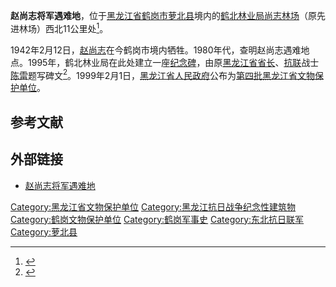 {{文物保护单位
| 级别 = 省级
| 省区市 = 黑龙江省
| 名称 = 赵尚志将军遇难地
| 图片 = 
| 编号 = 4-57
| 分类 = 近现代重要史迹及代表性建筑	
| 时代 = 1942年
| 所在 = [[黑龙江省|黑龙江省]][[鹤岗市|鹤岗市]][[萝北县|萝北县]]
| 登录 = 1999年
}}
'''赵尚志将军遇难地'''，位于[[黑龙江省|黑龙江省]][[鹤岗市|鹤岗市]][[萝北县|萝北县]]境内的[[鹤北林业局|鹤北林业局]][[尚志林场|尚志林场]]（原先进林场）西北11公里处<ref>{{Cite web |url=http://dangshi.people.com.cn/GB/16126592.html |title=组图：赵尚志烈士遇难纪念地 |accessdate=2013-07-09 |author=供稿：中共黑龙江省委党史研究室宣传教育指导处 |date=2011年11月3日 |work= |publisher=中国共产党新闻网 |language=Zh-hans |archive-date=2016-03-04 |archive-url=https://web.archive.org/web/20160304084752/http://dangshi.people.com.cn/GB/16126592.html |dead-url=no }}</ref>。

1942年2月12日，[[赵尚志|赵尚志]]在今鹤岗市境内牺牲。1980年代，查明赵尚志遇难地点。1995年，鹤北林业局在此处建立一座[[纪念碑|纪念碑]]，由原[[黑龙江省省长|黑龙江省省长]]、[[抗联|抗联]]战士[[陈雷_(官员)|陈雷]]题写碑文<ref>{{Cite web |url=http://special.dbw.cn/system/2011/06/13/053222740.shtml |title=赵尚志将军遇难地遗址 |accessdate=2013-07-06 |author=编辑：隋洪波 |date=2011年6月17日 |work= |publisher=东北网 |language=Zh-hans }}{{Dead link|date=2019年5月 |bot=InternetArchiveBot |fix-attempted=yes }}</ref>。1999年2月1日，[[黑龙江省人民政府|黑龙江省人民政府]]公布为[[第四批黑龙江省文物保护单位|第四批黑龙江省文物保护单位]]。

==参考文献==
{{Reflist}}

==外部链接==
*[https://web.archive.org/web/20130606082518/http://www.hegang.gov.cn/whhg/whyc/wzwhyc/2011/04/9083.htm 赵尚志将军遇难地]

{{鹤岗市境内的黑龙江省文物保护单位}}
[[Category:黑龙江省文物保护单位|Category:黑龙江省文物保护单位]]
[[Category:黑龙江抗日战争纪念性建筑物|Category:黑龙江抗日战争纪念性建筑物]]
[[Category:鹤岗文物保护单位|Category:鹤岗文物保护单位]]
[[Category:鹤岗军事史|Category:鹤岗军事史]]
[[Category:东北抗日联军|Category:东北抗日联军]]
[[Category:萝北县|Category:萝北县]]